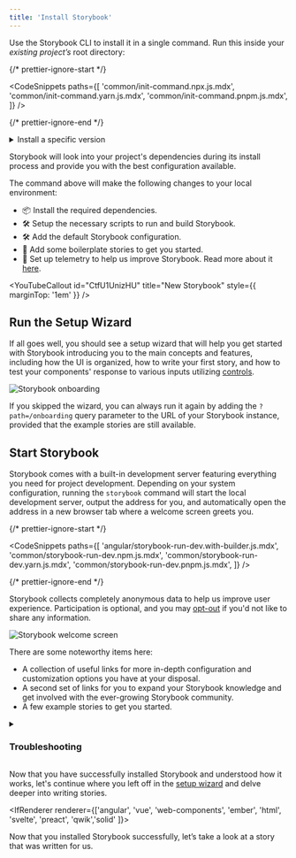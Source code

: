 ```yaml
---
title: 'Install Storybook'
---
```


Use the Storybook CLI to install it in a single command. Run this inside your _existing project’s_ root directory:

{/* prettier-ignore-start */}

<CodeSnippets
  paths={[
   'common/init-command.npx.js.mdx',
   'common/init-command.yarn.js.mdx',
   'common/init-command.pnpm.js.mdx',
  ]}
/>

{/* prettier-ignore-end */}

<details>
<summary>Install a specific version</summary>

The `init` command will use whichever version you specify. For example:

- `storybook@latest init` will initialize the latest version
- `storybook@7.6.10 init` will initialize `7.6.10`
- `storybook@7 init` will initialize the newest `7.x.x` version

</details>

Storybook will look into your project's dependencies during its install process and provide you with the best configuration available.

The command above will make the following changes to your local environment:

- 📦 Install the required dependencies.
- 🛠 Setup the necessary scripts to run and build Storybook.
- 🛠 Add the default Storybook configuration.
- 📝 Add some boilerplate stories to get you started.
- 📡 Set up telemetry to help us improve Storybook. Read more about it [here](../configure/telemetry.md).

<YouTubeCallout id="CtfU1UnizHU" title="New Storybook" style={{ marginTop: '1em' }} />

<IfRenderer renderer='react'>

## Run the Setup Wizard

If all goes well, you should see a setup wizard that will help you get started with Storybook introducing you to the main concepts and features, including how the UI is organized, how to write your first story, and how to test your components' response to various inputs utilizing [controls](../essentials/controls).

![Storybook onboarding](./example-onboarding-wizard.png)

If you skipped the wizard, you can always run it again by adding the `?path=/onboarding` query parameter to the URL of your Storybook instance, provided that the example stories are still available.

</IfRenderer>

## Start Storybook

Storybook comes with a built-in development server featuring everything you need for project development. Depending on your system configuration, running the `storybook` command will start the local development server, output the address for you, and automatically open the address in a new browser tab where a welcome screen greets you.

{/* prettier-ignore-start */}

<CodeSnippets
  paths={[
    'angular/storybook-run-dev.with-builder.js.mdx',
    'common/storybook-run-dev.npm.js.mdx',
    'common/storybook-run-dev.yarn.js.mdx',
    'common/storybook-run-dev.pnpm.js.mdx',
  ]}
/>

{/* prettier-ignore-end */}

<Callout variant="info">

Storybook collects completely anonymous data to help us improve user experience. Participation is optional, and you may [opt-out](../configure/telemetry.md#how-to-opt-out) if you'd not like to share any information.

</Callout>

![Storybook welcome screen](./example-welcome.png)

There are some noteworthy items here:

- A collection of useful links for more in-depth configuration and customization options you have at your disposal.
- A second set of links for you to expand your Storybook knowledge and get involved with the ever-growing Storybook community.
- A few example stories to get you started.

<details>
<summary><h3 id="troubleshooting">Troubleshooting</h3></summary>

#### Run Storybook with other package managers

The Storybook CLI includes support for the industry's popular package managers (e.g., [Yarn](https://yarnpkg.com/), [npm](https://www.npmjs.com/), and [pnpm](https://pnpm.io/)) automatically detecting the one you are using when you initialize Storybook. However, if you want to use a specific package manager as the default, add the `--package-manager` flag to the installation command. For example:

{/* prettier-ignore-start */}

<CodeSnippets
  paths={[
    'common/init-command-custom-package-manager.npx.js.mdx',
    'common/init-command-custom-package-manager.yarn.js.mdx',
    'common/init-command-custom-package-manager.pnpm.js.mdx',
  ]}
/>

{/* prettier-ignore-end */}

#### The CLI doesn't detect my framework

If you're working with a custom environment set up or need set up Storybook manually, you can use the `--type` flag to specify the framework you need to use. Listed below are the supported frameworks and examples of how to use them:

| Framework      | Type             |
| -------------- | ---------------- |
| Angular        | `angular`        |
| Ember          | `ember`          |
| HTML           | `html`           |
| Next.js        | `nextjs`         |
| Preact         | `preact`         |
| Qwik           | `qwik`           |
| React          | `react`          |
| Server         | `server`         |
| Solid          | `solid`          |
| Svelte         | `svelte`         |
| Vue 2          | `vue`            |
| Vue 3          | `vue3`           |
| Web Components | `web-components` |

{/* prettier-ignore-start */}

<CodeSnippets
  paths={[
    'common/init-command-manual-framework.npx.js.mdx',
    'common/init-command-manual-framework.yarn.js.mdx',
    'common/init-command-manual-framework.pnpm.js.mdx',
  ]}
/>

{/* prettier-ignore-end */}

#### Run Storybook with Webpack 4

If you previously installed Storybook in a project that uses Webpack 4, it will no longer work. This is because Storybook now uses Webpack 5 by default. To solve this issue, we recommend you upgrade your project to Webpack 5 and then run the following command to migrate your project to the latest version of Storybook:

{/* prettier-ignore-start */}

<CodeSnippets
  paths={[
    'common/storybook-automigrate.npm.js.mdx',
    'common/storybook-automigrate.pnpm.js.mdx',
    'common/storybook-automigrate.yarn.js.mdx'
  ]}
/>

{/* prettier-ignore-end */}

<IfRenderer renderer='angular'>

#### Storybook doesn't work with my Angular project using the Angular CLI

Out of the box, adding Storybook to an Angular project using the Angular CLI requires you to run the installation command from the root of the project or, if you're working with a monorepo environment, from the directory where the Angular configuration file (i.e., `angular.json`) is located as it will be used to set up the builder configuration necessary to run Storybook. However, if you need, you can extend the builder configuration to customize Storybook's behavior. Listed below are the supported options:

| Configuration element        | Description                                                                                                                                                                                      |
| ---------------------------- | ------------------------------------------------------------------------------------------------------------------------------------------------------------------------------------------------ |
| `"browserTarget"`            | Build target to be served using the following format. <br/> `"example-project:builder:config"`                                                                                                   |
| `"tsConfig"`                 | Location of the TypeScript configuration file, relative to the current workspace. <br/> `"tsConfig": "./tsconfig.json"`.                                                                         |
| `"port"`                     | Port used by Storybook. <br/> `"port": 6006`                                                                                                                                                     |
| `"host"`                     | Set up a custom host for Storybook. <br/> `"host": "http://my-custom-host"`                                                                                                                      |
| `"configDir"`                | Storybook configuration directory location. <br/> `"configDir": ".storybook"`                                                                                                                    |
| `"https"`                    | Starts Storybook with HTTPS enabled. <br/> `"https": true` <br/> Requires custom certificate information.                                                                                        |
| `"sslCa"`                    | Provides an SSL certificate authority. <br/> `"sslCa": "your-custom-certificate-authority"` <br/> Optional usage with `"https"`                                                                  |
| `"sslCert"`                  | Provides an SSL certificate. <br/> `"sslCert": "your-custom-certificate"` <br/> Required for `https`                                                                                             |
| `"sslKey"`                   | Provides an SSL key to serve Storybook. <br/> `"sslKey": "your-ssl-key"`                                                                                                                         |
| `"smokeTest"`                | Exit Storybook after successful start. <br/> `"smokeTest": true`                                                                                                                                 |
| `"ci"`                       | Starts Storybook in CI mode (skips interactive prompts and will not open browser window). <br/> `"ci": true`                                                                                     |
| `"quiet"`                    | Filters Storybook verbose build output. <br/> `"quiet": true`                                                                                                                                    |
| `"docs"`                     | Starts Storybook in [documentation mode](../writing-docs/build-documentation.md#preview-storybooks-documentation). <br/> `"docs": true`                                                          |
| `"styles"`                   | Provide the location of the [application's styles](../configure/styling-and-css.md#importing-css-files) to be used with Storybook. <br/> `"styles": ["src/styles.css", "src/styles.scss"]` <br/> |
| `"stylePreprocessorOptions"` | Provides further customization for style preprocessors resolved to the workspace root. <br/> `"stylePreprocessorOptions": { "includePaths": ["src/styles"] }`                                    |

</IfRenderer>

<IfRenderer renderer='ember'>

#### The CLI doesn't support my Ember version

The Ember framework relies on an auxiliary package named [`@storybook/ember-cli-storybook`](https://www.npmjs.com/package/@storybook/ember-cli-storybook) to help you set up Storybook in your project. During the installation process you might run into the following warning message in your terminal:

```shell
The ember generate entity-name command requires an entity name to be specified.
For more details, use ember help.
```

It may be the case that you're using an outdated version of the package and you need to update it to the latest version to solve this issue.

</IfRenderer>

<IfRenderer renderer='svelte'>

#### Writing native Svelte stories

Storybook provides a Svelte addon maintained by the community, enabling you to write stories for your Svelte components using the template syntax. You'll need to take some additional steps to enable this feature.

Run the following command to install the addon.

{/* prettier-ignore-start */}

<CodeSnippets
  paths={[
   'svelte/svelte-csf-addon-install.yarn.js.mdx',
   'svelte/svelte-csf-addon-install.npm.js.mdx',
   'svelte/svelte-csf-addon-install.pnpm.js.mdx',
  ]}
/>

{/* prettier-ignore-end */}

Update your Storybook configuration file (i.e., `.storybook/main.js|ts`) to include it.

{/* prettier-ignore-start */}

<CodeSnippets
  paths={[
   'svelte/main-config-csf-addon-register.js.mdx',
   'svelte/main-config-csf-addon-register.ts.mdx',
  ]}
/>

{/* prettier-ignore-end */}

<Callout variant="info" style={{ marginBottom: "2rem" }}>

The community actively maintains the Svelte CSF addon but still lacks some features currently available in the official Storybook Svelte framework support. For more information, see [addon's documentation](https://github.com/storybookjs/addon-svelte-csf).

</Callout>

</IfRenderer>

#### The installation process seems flaky and keeps failing

If you're still running into some issues during the installation process, we encourage you to check out the following resources:

<IfRenderer renderer='angular'>

- [Storybook's Angular README](https://github.com/storybookjs/storybook/tree/next/code/frameworks/angular) for more information on how to set up Storybook in your Angular project.
- [Storybook's help documentation](https://storybook.js.org/community#support) to contact the community and ask for help.

</IfRenderer>

<IfRenderer renderer='ember'>

- [Storybook's Ember README](https://github.com/storybookjs/storybook/tree/next/code/frameworks/ember) for more information on how to set up Storybook in your Ember project.
- [Storybook's help documentation](https://storybook.js.org/community#support) to contact the community and ask for help.

</IfRenderer>

<IfRenderer renderer='html'>

- [Storybook's HTML Webpack README](https://github.com/storybookjs/storybook/tree/next/code/frameworks/html-webpack5) for more information on how to set up Storybook in your HTML project with Webpack 5.
- [Storybook's HTML Vite README](https://github.com/storybookjs/storybook/tree/next/code/frameworks/html-vite) for more information on how to set up Storybook in your HTML project with Vite.
- [Storybook's help documentation](https://storybook.js.org/community#support) to contact the community and ask for help.

</IfRenderer>

<IfRenderer renderer='preact'>

- [Storybook's Preact Webpack README](https://github.com/storybookjs/storybook/tree/next/code/frameworks/preact-webpack5) for more information on how to set up Storybook in your Preact project with Webpack 5.
- [Storybook's Preact Vite README](https://github.com/storybookjs/storybook/tree/next/code/frameworks/preact-vite) for more information on how to set up Storybook in your Preact project with Vite.
- [Storybook's help documentation](https://storybook.js.org/community#support) to contact the community and ask for help.

</IfRenderer>

<IfRenderer renderer='qwik'>

- [Storybook's Qwik README](https://github.com/literalpie/storybook-framework-qwik) for more information on how to set up Storybook in your Qwik project.
- [Storybook's help documentation](https://storybook.js.org/community#support) to contact the community and ask for help.

</IfRenderer>

<IfRenderer renderer='react'>

- [Storybook's React Webpack README](https://github.com/storybookjs/storybook/tree/next/code/frameworks/react-webpack5) for more information on how to set up Storybook in your React project with Webpack 5.
- [Storybook's React Vite README](https://github.com/storybookjs/storybook/tree/next/code/frameworks/react-vite) for more information on how to set up Storybook in your React project with Vite.
- [Storybook's help documentation](https://storybook.js.org/community#support) to contact the community and ask for help.

</IfRenderer>

<IfRenderer renderer='solid'>

- [Storybook's SolidJS README](https://github.com/storybookjs/solidjs) for more information on how to set up Storybook in your SolidJS project.
- [Storybook's help documentation](https://storybook.js.org/community#support) to contact the community and ask for help.

</IfRenderer>

<IfRenderer renderer='svelte'>

- [Storybook's SvelteKit README](https://github.com/storybookjs/storybook/tree/next/code/frameworks/sveltekit) for more information on how to set up Storybook in your SvelteKit project.
- [Storybook's Svelte Webpack README](https://github.com/storybookjs/storybook/tree/next/code/frameworks/svelte-webpack5) for more information on how to set up Storybook in your Svelte project with Webpack 5.
- [Storybook's help documentation](https://storybook.js.org/community#support) to contact the community and ask for help.

</IfRenderer>

<IfRenderer renderer='vue'>

- [Storybook's Vue 2 Webpack README](https://github.com/storybookjs/storybook/tree/main/code/frameworks/vue-webpack5) for more information on how to set up Storybook in your Vue 2 project with Webpack 5.
- [Storybook's Vue 2 Vite README](https://github.com/storybookjs/storybook/tree/main/code/frameworks/vue-vite) for more information on how to set up Storybook in your Vue 2 project with Vite.
- [Storybook's Vue 3 Webpack README](https://github.com/storybookjs/storybook/tree/next/code/frameworks/vue3-webpack5) for more information on how to set up Storybook in your Vue 3 project with Webpack 5.
- [Storybook's Vue 3 Vite README](https://github.com/storybookjs/storybook/tree/next/code/frameworks/vue3-vite) for more information on how to set up Storybook in your Vue 3 project with Vite.
- [Storybook's help documentation](https://storybook.js.org/community#support) to contact the community and ask for help.

</IfRenderer>

<IfRenderer renderer='web-components'>

- [Storybook's Web Components Webpack README](https://github.com/storybookjs/storybook/tree/next/code/frameworks/web-components-webpack55) for more information on how to set up Storybook in your Web Components project with Webpack 5.
- [Storybook's Web Components Vite README](https://github.com/storybookjs/storybook/tree/next/code/frameworks/web-components-vite) for more information on how to set up Storybook in your Web Components project with Vite.
- [Storybook's help documentation](https://storybook.js.org/community#support) to contact the community and ask for help.

</IfRenderer>

</details>

<IfRenderer renderer='react'>

Now that you have successfully installed Storybook and understood how it works, let's continue where you left off in the [setup wizard](#run-the-setup-wizard) and delve deeper into writing stories.

</IfRenderer>

<IfRenderer renderer={['angular', 'vue', 'web-components', 'ember', 'html', 'svelte', 'preact', 'qwik','solid' ]}>

Now that you installed Storybook successfully, let’s take a look at a story that was written for us.

</IfRenderer>
